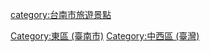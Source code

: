 [[category:台南市旅遊景點|category:台南市旅遊景點]]
[[Category:東區_(臺南市)|Category:東區 (臺南市)]]
[[Category:中西區_(臺灣)|Category:中西區 (臺灣)]]